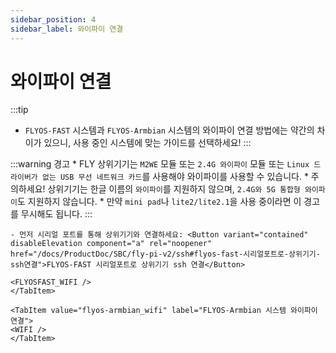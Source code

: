 ```yaml
---
sidebar_position: 4
sidebar_label: 와이파이 연결
---
```





# 와이파이 연결
:::tip
- `FLYOS-FAST` 시스템과 `FLYOS-Armbian` 시스템의 와이파이 연결 방법에는 약간의 차이가 있으니, 사용 중인 시스템에 맞는 가이드를 선택하세요!
:::

:::warning 경고
    * FLY 상위기기는 `M2WE` 모듈 또는 `2.4G 와이파이` 모듈 또는 `Linux 드라이버가 없는 USB 무선 네트워크 카드`를 사용해야 와이파이를 사용할 수 있습니다.
    * 주의하세요! 상위기기는 한글 이름의 `와이파이`를 지원하지 않으며, `2.4G와 5G 통합형 와이파이`도 지원하지 않습니다.
    * 만약 `mini pad`나 `lite2/lite2.1`을 사용 중이라면 이 경고를 무시해도 됩니다.
:::
<Tabs>
    <TabItem value="flyos-fast_wifi" label="FLYOS-FAST 시스템 와이파이 연결">
    
    - 먼저 시리얼 포트를 통해 상위기기와 연결하세요: <Button variant="contained" disableElevation component="a" rel="noopener" href="/docs/ProductDoc/SBC/fly-pi-v2/ssh#flyos-fast-시리얼포트로-상위기기-ssh연결">FLYOS-FAST 시리얼포트로 상위기기 ssh 연결</Button>

    <FLYOSFAST_WIFI />
    </TabItem>
    
    <TabItem value="flyos-armbian_wifi" label="FLYOS-Armbian 시스템 와이파이 연결">
    <WIFI />
    </TabItem>
</Tabs>

  
